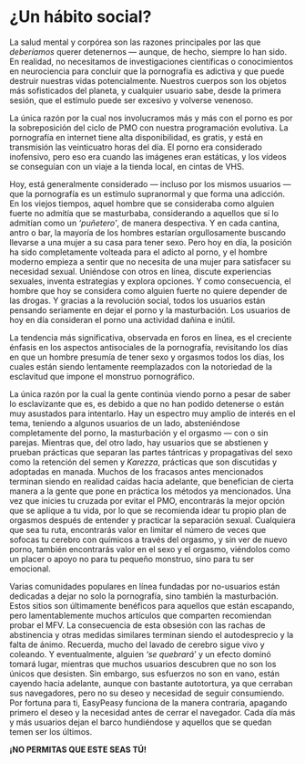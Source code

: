 # ¿Un hábito social? {#un-habito-social}

La salud mental y corpórea son las razones principales por las que _deberíamos_ querer detenernos — aunque, de hecho, siempre lo han sido. En realidad, no necesitamos de investigaciones científicas o conocimientos en neurociencia para concluir que la pornografía es adictiva y que puede destruir nuestras vidas potencialmente. Nuestros cuerpos son los objetos más sofisticados del planeta, y cualquier usuario sabe, desde la primera sesión, que el estímulo puede ser excesivo y volverse venenoso.

La única razón por la cual nos involucramos más y más con el porno es por la sobreposición del ciclo de PMO con nuestra programación evolutiva. La pornografía en internet tiene alta disponibilidad, es gratis, y está en transmisión las veinticuatro horas del día. El porno era considerado inofensivo, pero eso era cuando las imágenes eran estáticas, y los vídeos se conseguían con un viaje a la tienda local, en cintas de VHS.

Hoy, está generalmente considerado — incluso por los mismos usuarios — que la pornografía es un estímulo supranormal y que forma una adicción. En los viejos tiempos, aquel hombre que se consideraba como alguien fuerte no admitía que se masturbaba, considerando a aquellos que sí lo admitían como un _'puñetero'_, de manera despectiva. Y en cada cantina, antro o bar, la mayoría de los hombres estarían orgullosamente buscando llevarse a una mujer a su casa para tener sexo. Pero hoy en día, la posición ha sido completamente volteada para el adicto al porno, y el hombre moderno empieza a sentir que no necesita de una mujer para satisfacer su necesidad sexual. Uniéndose con otros en línea, discute experiencias sexuales, inventa estrategias y explora opciones. Y como consecuencia, el hombre que hoy se considera como alguien fuerte no quiere depender de las drogas. Y gracias a la revolución social, todos los usuarios están pensando seriamente en dejar el porno y la masturbación. Los usuarios de hoy en día consideran el porno una actividad dañina e inútil.

La tendencia más significativa, observada en foros en línea, es el creciente énfasis en los aspectos antisociales de la pornografía, revisitando los días en que un hombre presumía de tener sexo y orgasmos todos los días, los cuales están siendo lentamente reemplazados con la notoriedad de la esclavitud que impone el monstruo pornográfico.

La única razón por la cual la gente continúa viendo porno a pesar de saber lo esclavizante que es, es debido a que no han podido detenerse o están muy asustados para intentarlo. Hay un espectro muy amplio de interés en el tema, teniendo a algunos usuarios de un lado, absteniéndose completamente del porno, la masturbación y el orgasmo — con o sin parejas. Mientras que, del otro lado, hay usuarios que se abstienen y prueban prácticas que separan las partes tántricas y propagativas del sexo como la retención del semen y _Karezza_, prácticas que son discutidas y adoptadas en manada. Muchos de los fracasos antes mencionados terminan siendo en realidad caídas hacia adelante, que benefician de cierta manera a la gente que pone en práctica los métodos ya mencionados. Una vez que inicies tu cruzada por evitar el PMO, encontrarás la mejor opción que se aplique a tu vida, por lo que se recomienda idear tu propio plan de orgasmos después de entender y practicar la separación sexual. Cualquiera que sea tu ruta, encontrarás valor en limitar el número de veces que sofocas tu cerebro con químicos a través del orgasmo, y sin ver de nuevo porno, también encontrarás valor en el sexo y el orgasmo, viéndolos como un placer o apoyo no para tu pequeño monstruo, sino para tu ser emocional.

Varias comunidades populares en línea fundadas por no-usuarios están dedicadas a dejar no solo la pornografía, sino también la masturbación. Estos sitios son últimamente benéficos para aquellos que están escapando, pero lamentablemente muchos artículos que comparten recomiendan probar el MFV. La consecuencia de esta obsesión con las rachas de abstinencia y otras medidas similares terminan siendo el autodesprecio y la falta de ánimo. Recuerda, mucho del lavado de cerebro sigue vivo y coleando. Y eventualmente, alguien _'se quebrará'_ y un efecto dominó tomará lugar, mientras que muchos usuarios descubren que no son los únicos que desisten. Sin embargo, sus esfuerzos no son en vano, están cayendo hacia adelante, aunque con bastante autotortura, ya que cerraban sus navegadores, pero no su deseo y necesidad de seguir consumiendo. Por fortuna para ti, EasyPeasy funciona de la manera contraria, apagando primero el deseo y la necesidad antes de cerrar el navegador. Cada día más y más usuarios dejan el barco hundiéndose y aquellos que se quedan temen ser los últimos.

**¡NO PERMITAS QUE ESTE SEAS TÚ!**
